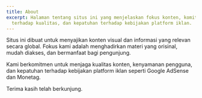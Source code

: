 ```yaml
---
title: About
excerpt: Halaman tentang situs ini yang menjelaskan fokus konten, komitmen
  terhadap kualitas, dan kepatuhan terhadap kebijakan platform iklan.
---
```

Situs ini dibuat untuk menyajikan konten visual dan informasi yang relevan secara global. Fokus kami adalah menghadirkan materi yang orisinal, mudah diakses, dan bermanfaat bagi pengunjung.

Kami berkomitmen untuk menjaga kualitas konten, kenyamanan pengguna, dan kepatuhan terhadap kebijakan platform iklan seperti Google AdSense dan Monetag.

Terima kasih telah berkunjung.